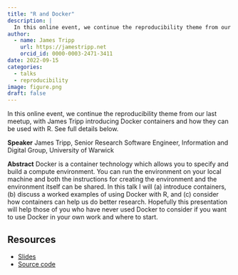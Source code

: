 ```yaml
---
title: "R and Docker"
description: |
  In this online event, we continue the reproducibility theme from our last meetup, with James Tripp introducing Docker containers and how they can be used with R. See full details below.
author:
  - name: James Tripp
    url: https://jamestripp.net
    orcid_id: 0000-0003-2471-3411
date: 2022-09-15
categories:
  - talks
  - reproducibility
image: figure.png
draft: false
---
```


In this online event, we continue the reproducibility theme from our last meetup, with James Tripp introducing Docker containers and how they can be used with R. See full details below.

**Speaker**
James Tripp, Senior Research Software Engineer, Information and Digital Group, University of Warwick

**Abstract**
Docker is a container technology which allows you to specify and build a compute environment. You can run the environment on your local machine and both the instructions for creating the environment and the environment itself can be shared. In this talk I will (a) introduce containers, (b) discuss a worked examples of using Docker with R, and (c) consider how containers can help us do better research. Hopefully this presentation will help those of you who have never used Docker to consider if you want to use Docker in your own work and where to start.


## Resources

* [Slides](https://jamestripp.github.io/RandDocker/){target="_blank"}
* [Source code](https://github.com/jamestripp/RandDocker){target="_blank"}